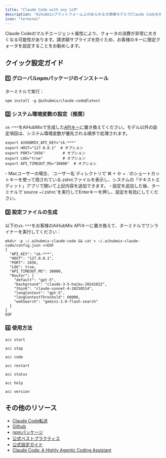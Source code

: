 ```yaml
---
title: "Claude Code with any LLM"
description: "Aihubmixプラットフォーム上のあらゆる大規模モデルでClaude Codeを強力にサポートし、接続不安定やクォータ購入の困難を完全に解消します。Aihubmixの転送サービスは公式チャンネルに基づき、コンプライアンスと安全性を確保し、アカウントリスクや隠れた制限を心配する必要がありません。"
icon: "terminal"
---
```


<Warning>
  Claude Codeのマルチエージェント属性により、クォータの消費が非常に大きくなる可能性があります。請求額サプライズを防ぐため、お客様のキーに限定クォータを設定することをお勧めします。
</Warning>

## クイック設定ガイド

### 1️⃣ グローバルnpmパッケージのインストール

ターミナルで実行：

```shell
npm install -g @aihubmix/claude-code@latest
```

### 2️⃣ システム環境変数の設定（推奨）

`sk-***`をAiHubMixで生成した[APIキー](https://aihubmix.com/token)に置き換えてください。モデル以外の設定項目は、システム環境変数が優先される順序で処理されます。

```
export AIHUBMIX_API_KEY="sk-***"
export HOST="127.0.0.1"  # オプション
export PORT="3456"        # オプション
export LOG="true"         # オプション
export API_TIMEOUT_MS="30000"  # オプション
```

<Tip>
  - Macユーザーの場合、`ユーザー名`ディレクトリで`⌘ + ⇧ + .`のショートカットキーを使って隠されている.zshrcファイルを表示し、システムの「テキストエディット」アプリで開いて上記内容を追加できます。
  - 設定を追加した後、ターミナルで`source ~/.zshrc`を実行してEnterキーを押し、設定を有効にしてください。
</Tip>

### 3️⃣ 設定ファイルの生成

以下の`sk-***`をお客様のAiHubMix APIキーに置き換えて、ターミナルでワンライナーを実行してください：

```shell
mkdir -p ~/.aihubmix-claude-code && cat > ~/.aihubmix-claude-code/config.json <<EOF
{
  "API_KEY": "sk-***",
  "HOST": "127.0.0.1",
  "PORT": 3456,
  "LOG": true,
  "API_TIMEOUT_MS": 30000,
  "Router": {
    "default": "gpt-5",
    "background": "claude-3-5-haiku-20241022",
    "think": "claude-sonnet-4-20250514",
    "longContext": "gpt-5",
    "longContextThreshold": 60000,
    "webSearch": "gemini-2.0-flash-search"
  }
}
EOF
```

### 4️⃣ 使用方法

<CodeGroup>

```shell サービス開始
acc start
```


```shell サービス停止
acc stop
```


```shell CC実行
acc code
```


```shell サービス再起動（設定変更時に必要）
acc restart
```


```shell ステータス確認
acc status
```


```shell ヘルプ表示
acc help
```


```shell バージョン確認
acc version
```

</CodeGroup>

## その他のリソース

- [Claude Code転送](/jp/api/Claude-Code)
- [Github](https://github.com/inferera/aihubmix/blob/main/packages/claude-code/README.md)
- [npmパッケージ](https://www.npmjs.com/package/@aihubmix/claude-code)
- [公式ベストプラクティス](https://www.anthropic.com/engineering/claude-code-best-practices)
- [公式設定ガイド](https://docs.anthropic.com/en/docs/claude-code/settings#settings-files)
- [Claude Code: A Highly Agentic Coding Assistant](https://www.deeplearning.ai/short-courses/claude-code-a-highly-agentic-coding-assistant/)